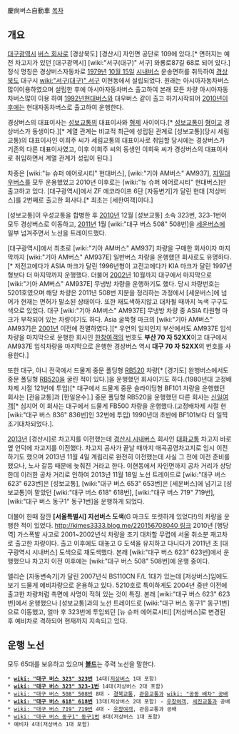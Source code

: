 慶尙버스自動車
[[목차]]
== 개요 ==
[[대구광역시]] [[버스 회사]]로 [경상북도] [경산시] 자인면 공단로 109에 있다.[* 면허지는 예전 차고지가 있던 [대구광역시] [wiki:"서구(대구)" 서구] 와룡로87길 68로 되어 있다.] 정식 명칭은 경상버스자동차로 [[1979년]] [[10월 15일]] [[시내버스]] 운송면허를 취득하여 [[경상북도]] 대구시 [[wiki:"서구(대구)" 서구]] 이현동에서 설립되었다. 원래는 아시아자동차버스 많이이용하였으며 설립한 후에 아시아자동차버스 출고하여 본래 모든 차량 아시아자동차버스많이 이용 하여 [[1992년]]현대버스와 대우버스 같이 출고 하기시작되어 [[2010년]]이후에는 현대자동차버스로 출고하여 운행한다.

경상버스의 대표이사는 [[성보교통]]의 대표이사와 [[형제]] 사이이다.[* [[성보교통]]이 [[형]]이고 경상버스가 동생이다.][* 계열 관계는 비교적 최근에 성립된 관계로 [성보교통](당시 세림교통)의 대표이사인 이희주 씨가 세림교통의 대표이사로 취임할 당시에는 경상버스가 기존의 다른 대표이사였고, 이후 이희주 씨의 동생인 이희욱 씨가 경상버스의 대표이사로 취임하면서 계열 관계가 성립이 된다.]

차종은 [wiki:"뉴 슈퍼 에어로시티" 현대버스], [wiki:"기아 AM버스" AM937], [[자일대우버스]]를 모두 운용했었고 2010년 이후로는 [wiki:"뉴 슈퍼 에어로시티" 현대버스]만 출고하고 있다. [대구광역시]에서 ZF 에코라이프 6단 [자동변기]가 달린 현대 [저상버스]를 2번째로 출고한 회사다.[* 최초는 [세한여객]이다.]

[성보교통]이 우성교통을 합병한 후 [[2010년]] 12월 [성보교통] 소속 323번, 323-1번이 모두 경상버스로 이동하고, [[2011년]] 1월 [wiki:"대구 버스 508" 508번]을 [[세운버스]]에 일부 넘겨주면서 노선을 트레이드했다.

[대구광역시]에서 최초로 [wiki:"기아 AM버스" AM937] 차량을 구매한 회사이자 마지막까지 [wiki:"기아 AM버스" AM937E] 일반버스 차량을 운행했던 회사로도 유명하다.[* 저전고에다가 ASIA 마크가 달린 1996년형이 고전고에다가 KIA 마크가 달린 1997년형보다 더 마지막까지 운행했다. 더불어 [[2002년]] 10월까지 대구에서 마지막으로 [wiki:"기아 AM버스" AM937E] 무냉방 차량을 운행하기도 했다. 당시 차량번호는 5201호였으며 해당 차량은 2011년 508번 지분을 정리하는 과정에서 [세운버스]에 넘어가 현재는 면허가 말소된 상태이다. 또한 재도색하지않고 대차될 때까지 녹색 구구도색으로 있었다. 대구 [wiki:"기아 AM버스" AM937E] 무냉방 차량 중 ASIA 타원형 마크가 부착되어 있는 차량이기도 하다. Asia 굴뚝형 마크의 [wiki:"기아 AM버스" AM937]은 [[2001년]] 이전에 전멸하였다.][* 우연의 일치인지 부산에서도 AM937E 입석차량을 마지막으로 운행한 회사인 [[한창여객]]의 번호도 '''부산 70 자 52XX'''이고 대구에서 AM937E 입석차량을 마지막으로 운행한 경상버스 역시 '''대구 70 자 52XX'''의 번호를 사용한다.]

또한 대구, 아니 전국에서 드물게 중문 폴딩형 [[현대 RB#s-2.1.1|RB520]] 차량[* [경기도] 완행버스에서도 중문 폴딩형 [[현대 RB#s-2.1.1|RB520]]을 굴린 적이 있다.]을 운행했던 회사이기도 하다.(1980년대 고정배차제 시절 121번에 투입)[* 대구에서 드물게 중문 슬라이딩형 BF101 차량을 운행했던 회사는 [관음교통]과 [한일운수].] 중문 폴딩형 RB520을 운행했던 다른 회사는 [[신일여객]][* 심지어 이 회사는 대구에서 드물게 FB500 차량을 운행했다.(고정배차제 시절 현 [wiki:"대구 버스 836" 836번]인 32번에 투입) 1990년대 초반에 BF101보다 더 일찍 조기대차되었다.].

[[2013년]] [경산시]로 차고지를 이전했는데 [[경산시 시내버스]] 회사인 [[대화교통]] 차고지 바로 옆 언덕에 차고지를 이전했다. 차고지 공사가 끝날 때까지 매곡공영차고지로 임시 이전하기도 했으며 2013년 11월 4일 계림리로 완전히 이전했는데 사실 그 전에 이전 준비를 했으나, 노사 갈등 때문에 늦춰진 거라고 한다. 이현동에서 자인면까지 공차 거리가 상당한데 이러한 공차 거리로 인하여 2013년 11월 18일 노선 트레이드로 [wiki:"대구 버스 623" 623번]은 [성보교통], [wiki:"대구 버스 653" 653번]은 [세운버스]에 넘기고 [성보교통]이 맡았던 [wiki:"대구 버스 618" 618번], [wiki:"대구 버스 719" 719번], [wiki:"대구 버스 동구1" 동구1번]을 운행하게 되었다.

더불어 한때 잠깐 '''[서울특별시] 지선버스 도색'''(G 마크도 또렷하게 있었다!)의 차량을 운행한 적이 있었다. [[http://kimes3333.blog.me/220156708040 링크]] 2010년 [행당역] 가스폭발 사고로 2001~2002년식 차량을 조기 대차할 무렵에 서울 취소분 재고차로 출고한 차량이다. 출고 이후에도 대놓고 G 도색을 유지하고 다니다가 2011년 초 [대구광역시 시내버스] 도색으로 재도색했다. 본래 [wiki:"대구 버스 623" 623번]에서 운행했으나 차고지 이전 이후에는 [wiki:"대구 버스 508" 508번]에 운행 중이다.

앨리슨 [자동변속기]가 달린 2007년식 BS110CN F/L 1대가 있는데 [저상버스]임에도 보기 드물게 예비차량으로 운용하고 있다. 5210호로 특이하게도 2004년 중반 이전에 출고한 차량처럼 측면에 사명이 적혀 있는 것이 특징. 본래 [wiki:"대구 버스 623" 623번]에서 운행했으나 [성보교통]과의 노선 트레이드로 [wiki:"대구 버스 동구1" 동구1번]으로 이동했고, 얼마 후 323번에 투입되던 [뉴 슈퍼 에어로시티] [저상버스]로 변경된 후 예비차로 격하되어 현재까지 지속되고 있다.
== 운행 노선 ==
모두 65대를 보유하고 있으며 '''[[볼드]]'''는 주력 노선을 말한다.
 * '''[[wiki: "대구 버스 323" 323번]]''' 14대([[저상버스]] 1대 포함)
 * '''[[wiki: "대구 버스 323" 323-1번]]''' 14대(저상버스 2대 포함)
 * [[wiki: "대구 버스 508" 508번]] 8대 - [[경북교통]], [[관음교통]]과 [[wiki: "공동 배차" 공배]]
 * '''[[wiki: "대구 버스 618" 618번]]''' 13대(저상버스 2대 포함) - [[우창여객]], [[세진교통]]과 공배
 * [[wiki: "대구 버스 719" 719번]] 4대 - [[우창여객]], 관음교통과 공배
 * [[wiki: "대구 버스 동구1" 동구1번]] 8대(저상버스 1대 포함)
 * 예비차 4대(저상버스 1대 포함)
